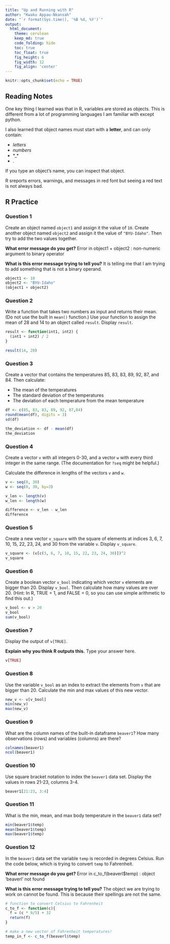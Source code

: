 ```yaml
---
title: "Up and Running with R"
author: "Kwaku Appau-Nkansah"
date: "`r format(Sys.time(), '%B %d, %Y')`"
output:
  html_document:
    theme: cerulean  
    keep_md: true
    code_folding: hide
    toc: true
    toc_float: true
    fig_height: 6
    fig_width: 12
    fig_align: 'center'
---
```


```r
knitr::opts_chunk$set(echo = TRUE)
```

## Reading Notes

One key thing I learned was that in R, variables are stored
as objects. This is different from a lot of programming
languages I am familiar with except python.

I also learned that object names must start with a **letter**, and can only contain:

- *letters*
- *numbers*
- *_*
- *.*

If you type an object's name, you can inspect that object.

R sreports errors, warnings, and messages in red font but
seeing a red text is not always bad.


## R Practice

### Question 1

Create an object named `object1` and assign it the value of `10`. Create another object named `object2` and assign it the value of `"BYU-Idaho"`. Then try to add the two values together.


**What error message do you get?** Error in object1 + object2 : non-numeric argument
to binary operator

**What is this error message trying to tell you?** It is telling  me that I am trying to add something that is not a binary operand.

```r
object1 <- 10
object2 <- "BYU-Idaho"
(object1 + object2)
```
### Question 2

Write a function that takes two numbers as input and returns their mean. (Do not use the built in `mean()` function.) Use your function to assign the mean of 28 and 14 to an object called `result`. Display `result`.

```r
result <- function(int1, int2) {
  (int1 + int2) / 2
}

result(14, 28)
```

### Question 3

Create a vector that contains the temperatures 85, 83, 83, 89, 92, 87, and 84. Then calculate:

- The mean of the temperatures
- The standard deviation of the temperatures
- The deviation of each temperature from the mean temperature 

```r
df <- c(85, 83, 83, 89, 92, 87,84)
round(mean(df), digits = 3)
sd(df)

the_deviation <- df - mean(df)
the_deviation
```

### Question 4

Create a vector `v` with all integers 0-30, and a vector `w` with every third integer in the same range. (The documentation for `?seq` might be helpful.)

Calculate the difference in lengths of the vectors `v` and `w`. 

```r
v <- seq(0, 30)
w <- seq(0, 30, by=3)

v_len <- length(v)
w_len <- length(w)

difference <- v_len - w_len
difference
```

### Question 5

Create a new vector `v_square` with the square of elements at indices 3, 6, 7, 10, 15, 22, 23, 24, and 30 from the variable `v`. Display `v_square`.

```r
v_square <- (v[c(3, 6, 7, 10, 15, 22, 23, 24, 30)])^2
v_square
```

### Question 6

Create a boolean vector `v_bool` indicating which vector `v` elements are bigger than 20. Display `v_bool`. Then calculate how many values are over 20. (Hint: In R, TRUE = 1, and FALSE = 0, so you can use simple arithmetic to find this out.)

```r
v_bool <- v > 20
v_bool
sum(v_bool)
```

### Question 7

Display the output of `v[TRUE]`. 

**Explain why you think R outputs this.** Type your answer here.

```r
v[TRUE]
```

### Question 8

Use the variable `v_bool` as an index to extract the elements from `v` that are bigger than 20. Calculate the min and max values of this new vector.

```r
new_v <- v[v_bool]
min(new_v)
max(new_v)
```

### Question 9

What are the column names of the built-in dataframe `beaver1`? How many observations (rows) and variables (columns) are there?

```r
colnames(beaver1)
ncol(beaver1)
```

### Question 10

Use square bracket notation to index the `beaver1` data set. Display the values in rows 21-23, columns 3-4.

```r
beaver1[21:23, 3:4]
```

### Question 11

What is the min, mean, and max body temperature in the `beaver1` data set?

```r
min(beaver1$temp)
mean(beaver1$temp)
max(beaver1$temp)
```

### Question 12

In the `beaver1` data set the variable `temp` is recorded in degrees Celsius. Run the code below, which is trying to convert `temp` to Fahrenheit.

**What error message do you get?** Error in c_to_f(beaverl$temp) : object 'beaverl' not found

**What is this error message trying to tell you?** The object we are trying to work on cannot be found. This is because their spellings are not the same.

```r
# function to convert Celsius to Fahrenheit
c_to_f <- function(c){
  f = (c * 9/5) + 32
  return(f)
}

# make a new vector of Fahrenheit temperatures!
temp_in_f <- c_to_f(beaverl$temp)
```